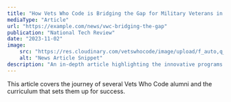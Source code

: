 ```yaml
---
title: "How Vets Who Code is Bridging the Gap for Military Veterans in Tech"
mediaType: "Article"
url: "https://example.com/news/vwc-bridging-the-gap"
publication: "National Tech Review"
date: "2023-11-02"
image:
    src: "https://res.cloudinary.com/vetswhocode/image/upload/f_auto,q_auto,g_auto/v1705508870/jerome-hardaway-gives-lecture-at-podium-on-stage_qjdlvg.png" # Placeholder image
    alt: "News Article Snippet"
description: "An in-depth article highlighting the innovative programs and success stories from Vets Who Code, helping veterans launch new careers in technology."
---
```


This article covers the journey of several Vets Who Code alumni and the curriculum that sets them up for success.
